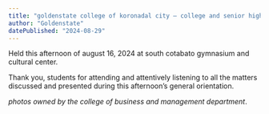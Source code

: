 ```yaml
---
title: "goldenstate college of koronadal city – college and senior highschool students’ general orientation for the a.y. 2024-2025"
author: "Goldenstate"
datePublished: "2024-08-29"
---
```


Held this afternoon of august 16, 2024 at south cotabato gymnasium and cultural center.

Thank you, students for attending and attentively listening to all the matters discussed and presented during this afternoon’s general orientation.

*photos owned by the college of business and management department*.